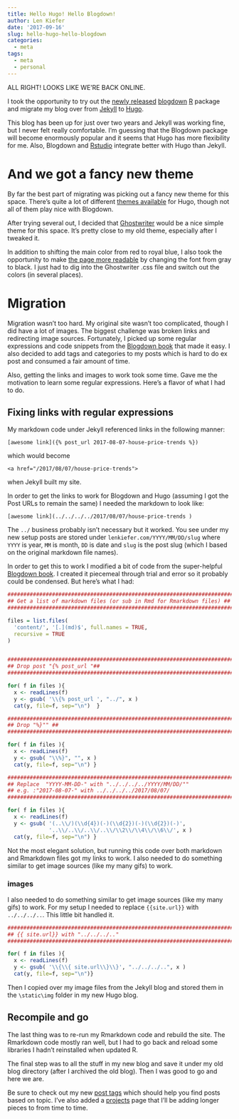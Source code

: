 ```yaml
---
title: Hello Hugo! Hello Blogdown!
author: Len Kiefer
date: '2017-09-16'
slug: hello-hugo-hello-blogdown
categories:
  - meta
tags:
  - meta
  - personal
---
```


ALL RIGHT! LOOKS LIKE WE'RE BACK ONLINE. 

I took the opportunity to try out the [newly released](https://blog.rstudio.com/2017/09/11/announcing-blogdown/) [blogdown](https://github.com/rstudio/blogdown) [R](https://www.r-project.org/) package and migrate my blog over from [Jekyll](https://jekyllrb.com/) to [Hugo](https://gohugo.io/).

This blog has been up for just over two years and Jekyll was working fine, but I never felt really comfortable. I'm guessing that the Blogdown package will become enormously popular and it seems that Hugo has more flexibility for me. Also, Blogdown and [Rstudio](https://www.rstudio.com/products/rstudio/) integrate better with Hugo than Jekyll.

# And we got a fancy new theme

By far the best part of migrating was picking out a fancy new theme for this space. There's quite a lot of different [themes available](https://themes.gohugo.io/) for Hugo, though not all of them play nice with Blogdown.

After trying several out, I decided that [Ghostwriter](https://themes.gohugo.io/ghostwriter/) would be a nice simple theme for this space. It's pretty close to my old theme, especially after I tweaked it. 

In addition to shifting the main color from red to royal blue, I also took the opportunity to make [the page more readable](https://www.wired.com/2016/10/how-the-web-became-unreadable/) by changing the font from gray to black. I just had to dig into the Ghostwriter .css file and switch out the colors (in several places).

# Migration

Migration wasn't too hard.  My original site wasn't too complicated, though I did have a lot of images. The biggest challenge was broken links and redirecting image sources. Fortunately, I picked up some regular expressions and code snippets from the [Blogdown book](https://bookdown.org/yihui/blogdown/) that made it easy. I also decided to add tags and categories to my posts which is hard to do ex post and consumed a fair amount of time.

Also, getting the links and images to work took some time. Gave me the motivation to learn some regular expressions. Here's a flavor of what I had to do.

## Fixing links with regular expressions

My markdown code under Jekyll referenced links in the following manner:  

`[awesome link]({% post_url 2017-08-07-house-price-trends %})`

which would become

`<a href="/2017/08/07/house-price-trends">` 

when Jekyll built my site.

In order to get the links to work for Blogdown and Hugo (assuming I got the Post URLs to remain the same) I needed the markdown to look like:

`[awesome link](../../../../2017/08/07/house-price-trends )`

The `../` business probably isn't necessary but it worked.  You see under my new setup posts are stored under `lenkiefer.com/YYYY/MM/DD/slug` where `YYYY` is year, `MM` is month, `DD` is date and `slug` is the post slug (which I based on the original markdown file names).

In order to get this to work I modified a bit of code from the super-helpful [Blogdown book](https://bookdown.org/yihui/blogdown/). I created it piecemeal through trial and error so it probably could be condensed. But here's what I had:

```r
################################################################################
## Get a list of markdown files (or sub in Rmd for Rmarkdown files) ##
################################################################################

files = list.files(
  'content/', '[.](md)$', full.names = TRUE,
  recursive = TRUE
)


################################################################################
## Drop post "{% post_url "##
################################################################################

for( f in files ){
  x <- readLines(f)
  y <- gsub( '\\{% post_url ', "../", x )
  cat(y, file=f, sep="\n")  }

################################################################################
## Drop "%}"" ##
################################################################################

for( f in files ){
  x <- readLines(f)
  y <- gsub( "\\%}", "", x )
  cat(y, file=f, sep="\n") }

################################################################################
## Replace  "YYYY-MM-DD-" with "../../../../YYYY/MM/DD/""
## e.g. :"2017-08-07-" with ../../../../2017/08/07/
################################################################################

for( f in files ){
  x <- readLines(f)
  y <- gsub( '(..\\/)(\\d{4})(-)(\\d{2})(-)(\\d{2})(-)', 
             '..\\/..\\/..\\/..\\/\\2\\/\\4\\/\\6\\/', x )
  cat(y, file=f, sep="\n") }
```

Not the most elegant solution, but running this code over both markdown and Rmarkdown files got my links to work.  I also needed to do something similar to get image sources (like my many gifs) to work.

### images

I also needed to do something similar to get image sources (like my many gifs) to work. For my setup I needed to replace `{{site.url}}` with `../../../..`.  This little bit handled it.

```r
################################################################################
## {{ site.url}} with "../../../.."
################################################################################

for( f in files ){
  x <- readLines(f)
  y <- gsub( '\\{\\{ site.url\\}\\}', "../../../..", x )
  cat(y, file=f, sep="\n")}
```

Then I copied over my image files from the Jekyll blog and stored them in the `\static\img` folder in my new Hugo blog.

## Recompile and go

The last thing was to re-run my Rmarkdown code and rebuild the site. The Rmarkdown code mostly ran well, but I had to go back and reload some libraries I hadn't reinstalled when updated R.

The final step was to all the stuff in my new blog and save it under my old blog directory (after I archived the old blog). Then I was good to go and here we are.

Be sure to check out my new [post tags](../../../../tag/) which should help you find posts based on topic. I've also added a [projects](../../../../project/) page that I'll be adding longer pieces to from time to time.
